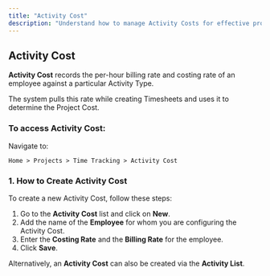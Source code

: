 ```yaml
---
title: "Activity Cost"
description: "Understand how to manage Activity Costs for effective project management in ERPZ."
---
```


## Activity Cost

**Activity Cost** records the per-hour billing rate and costing rate of an employee against a particular Activity Type.

The system pulls this rate while creating Timesheets and uses it to determine the Project Cost.

### To access Activity Cost:

Navigate to:

`Home > Projects > Time Tracking > Activity Cost`


### 1. How to Create Activity Cost

To create a new Activity Cost, follow these steps:

1. Go to the **Activity Cost** list and click on **New**.
2. Add the name of the **Employee** for whom you are configuring the Activity Cost.
3. Enter the **Costing Rate** and the **Billing Rate** for the employee.
4. Click **Save**.

Alternatively, an **Activity Cost** can also be created via the **Activity List**.
